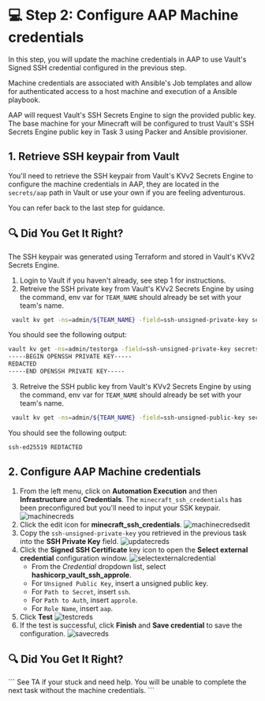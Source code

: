 # 💻 Step 2: Configure AAP Machine credentials
In this step, you will update the machine credentials in AAP to use Vault's Signed SSH credential configured in the previous step.

Machine credentials are associated with Ansible's Job templates and allow for authenticated access to a host machine and execution of a Ansible playbook.

AAP will request Vault's SSH Secrets Engine to sign the provided public key. 
The base machine for your Minecraft will be configured to trust Vault's SSH Secrets Engine public key in Task 3 using Packer and Ansible provisioner.

## 1. Retrieve SSH keypair from Vault
You'll need to retrieve the SSH keypair from Vault's KVv2 Secrets Engine to configure the machine credentials in AAP, they are located in the `secrets/aap` path in Vault or use your own if you are feeling adventurous.

You can refer back to the last step for guidance.

## 🔍 Did You Get It Right?

<Solution title="Solution: Retrieving SSH keypair from Vault">
The SSH keypair was generated using Terraform and stored in Vault's KVv2 Secrets Engine.

1. Login to Vault if you haven't already, see step 1 for instructions.
2. Retreive the SSH private key from Vault's KVv2 Secrets Engine by using the command, 
env var for `TEAM_NAME` should already be set with your team's name.
```bash
 vault kv get -ns=admin/${TEAM_NAME} -field=ssh-unsigned-private-key secrets/aap
```
You should see the following output:
```bash
vault kv get -ns=admin/testorga -field=ssh-unsigned-private-key secrets/aap
-----BEGIN OPENSSH PRIVATE KEY-----
REDACTED
-----END OPENSSH PRIVATE KEY-----
```
3. Retreive the SSH public key from Vault's KVv2 Secrets Engine by using the command, 
env var for `TEAM_NAME` should already be set with your team's name.
```bash
 vault kv get -ns=admin/${TEAM_NAME} -field=ssh-unsigned-public-key secrets/aap
```
You should see the following output:
```bash
ssh-ed25519 REDTACTED
```
</Solution>

## 2. Configure AAP Machine credentials

1. From the left menu, click on **Automation Execution** and then **Infrastructure** and **Credentials**. The `minecraft_ssh_credentials` has been preconfigured but you'll need to input your SSK keypair.
![machinecreds](/assets/task_2/aap_machine_creds.png)
2. Click the edit icon for **minecraft_ssh_credentials**.
![machinecredsedit](/assets/task_2/aap_machine_creds_edit.png)
3. Copy the `ssh-unsigned-private-key` you retrieved in the previous task into the **SSH Private Key** field.
![updatecreds](https://dl.dropbox.com/scl/fi/inxuavg90revxwvs2zlnt/update_creds.png?rlkey=agh5s6hq9lqfbelg32wgegvjn&st=do3xae7n&dl=0)
4. Click the **Signed SSH Certificate** key icon to open the **Select external credential** configuration window.
    ![selectexternalcredential](/assets/task_2/aap_machine_creds_ssh.png)
    * From the *Credential* dropdown list, select **hashicorp_vault_ssh_approle**. 
    * For `Unsigned Public Key`, insert a unsigned public key. 
    * For `Path to Secret`, insert `ssh`.
    * For `Path to Auth`, insert `approle`.
    * For `Role Name`, insert `aap`.
5. Click **Test**
![testcreds](https://dl.dropbox.com/scl/fi/imql8636prbjh266ajko3/test_creds.png?rlkey=jirr6jockxoil2uwgcsn1n7v1&st=673mumkf&dl=0)
6. If the test is successful, click **Finish** and **Save credential** to save the configuration.
![savecreds](https://dl.dropbox.com/scl/fi/6afakdgv8ogitvnicf3m7/save_creds.png?rlkey=uj3mjb8418y6nyp9mid50zqp4&st=y31vunx2&dl=0)

## 🔍 Did You Get It Right?

<Solution title="Solution: Update AAP Machine credentials">
```
See TA if your stuck and need help.
You will be unable to complete the next task without the machine credentials.
```
</Solution>

